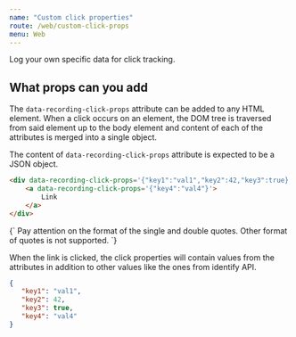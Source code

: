 ```yaml
---
name: "Custom click properties"
route: /web/custom-click-props
menu: Web
---
```



<Title>Custom click properties</Title>
<Subtitle>Log your own specific data for click tracking.</Subtitle>

## What props can you add

The `data-recording-click-props` attribute can be added to any HTML element. When a click occurs on an element, the DOM tree is traversed from said element up to the body element and content of each of the attributes is merged into a single object.

The content of `data-recording-click-props` attribute is expected to be a JSON object.

```html
<div data-recording-click-props='{"key1":"val1","key2":42,"key3":true}'>
    <a data-recording-click-props='{"key4":"val4"}'>
        Link
    </a>
</div>
```

<TextBlock kind="important">
{`
Pay attention on the format of the single and double quotes. Other format of quotes is not supported.
`}
</TextBlock>

When the link is clicked, the click properties will contain values from the attributes in addition to other values like the ones from identify API.

```json
{
   "key1": "val1",
   "key2": 42,
   "key3": true,
   "key4": "val4"
}
```
